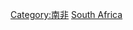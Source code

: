 {{catmore}}
{{Commonscat|Transport in South Africa}}
[[Category:南非|Category:南非]]
[[Category:非洲各国交通|South Africa]]